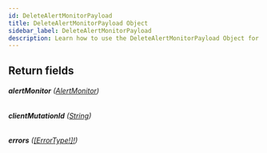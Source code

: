 ```yaml
---
id: DeleteAlertMonitorPayload
title: DeleteAlertMonitorPayload Object
sidebar_label: DeleteAlertMonitorPayload
description: Learn how to use the DeleteAlertMonitorPayload Object for Builder's API.
---
```


## Return fields

###### <b>alertMonitor</b> ([AlertMonitor](/docs/composer/builder/api/schema/object/AlertMonitor.mdx))

###### <b>clientMutationId</b> ([String](/docs/composer/builder/api/schema/scalar/String.mdx))

###### <b>errors</b> ([[ErrorType!]!](/docs/composer/builder/api/schema/object/ErrorType.mdx))
